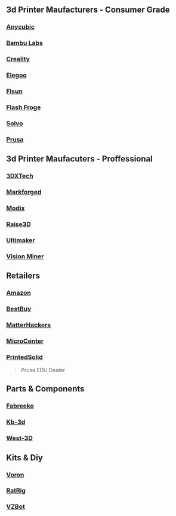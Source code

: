 ## 3d Printer Maufacturers - Consumer Grade 


### [Anycubic](https://store.anycubic.com/collections/fdm-printer)

### [Bambu Labs](https://us.store.bambulab.com/collections/3d-printer)

### [Creality](https://www.creality.com/)

### [Elegoo](https://us.elegoo.com/collections/fdm-printers)

### [Flsun](https://us.store.flsun3d.com/collections/3d-printers)

### [Flash Froge](https://www.flashforge.com/?srsltid=AfmBOorDPb4MgKjDucqeSqXoUB_b-NYG9Usy6yhm1OC67l2MnTS0stdr)

### [Solvo](https://www.sovol3d.com/collections/3d-printer)

### [Prusa](https://www.prusa3d.com/category/3d-printers/)

## 3d Printer Maufacuters - Proffessional 

### [3DXTech](https://www.3dxtech.com/pages/3d-printer)

### [Markforged](https://markforged.com/3d-printers)

### [Modix]( https://www.modix3d.com/online-shop/)

### [Raise3D](https://www.raise3d.com/3d-printers/)

### [Ultimaker](https://ultimaker.com/3d-printers/)

### [Vision Miner](https://visionminer.com/collections/3d-printers)

## Retailers

### [Amazon](https://www.amazon.com/s?k=3d+printers&crid=21J992NVZ5NP5&sprefix=3d+printers%2Caps%2C202&ref=nb_sb_noss_1)

### [BestBuy](https://www.bestbuy.com/site/printers/3d-printers/pcmcat748300445257.c?id=pcmcat748300445257)

### [MatterHackers](https://www.matterhackers.com/store/c/3d-printers)

### [MicroCenter](https://www.microcenter.com/site/products/3d-printing.aspx)

### [PrintedSolid](https://www.printedsolid.com/collections/3d-printers)
  > Prusa EDU Dealer
## Parts & Components

### [Fabreeko](https://www.fabreeko.com/?srsltid=AfmBOor3UOWFJIHwrLps4U2Rsw9puWUwFpWSVC6mQ8fYIOahPiU1_lmk)

### [Kb-3d](https://kb-3d.com/store/)

### [West-3D](https://west3d.com/collections/voron-v2)

## Kits & Diy

### [Voron](https://vorondesign.com/) 

### [RatRig](https://us.ratrig.com/)

### [VZBot](https://vzbot.org/)




